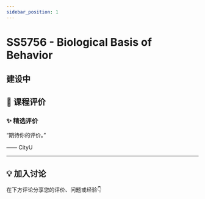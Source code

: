 ```yaml
---
sidebar_position: 1
---
```



# SS5756 - Biological Basis of Behavior

## 建设中

## **💬 课程评价**

### ✨ **精选评价**
<div className={commentStyles.commentBox}>
    <p className={commentStyles.commentText}>
        “期待你的评价。”
    </p>
    <p className={commentStyles.commentAuthor}>—— CityU</p>
</div>

---

## **💡 加入讨论**

在下方评论分享您的评价、问题或经验👇
<Utterances />
